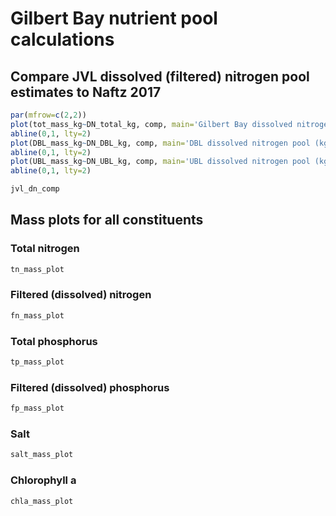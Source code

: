 # Gilbert Bay nutrient pool calculations {#gb-nut-pools}

## Compare JVL dissolved (filtered) nitrogen pool estimates to Naftz 2017
```r
par(mfrow=c(2,2))
plot(tot_mass_kg~DN_total_kg, comp, main='Gilbert Bay dissolved nitrogen pool (kg)', xlab='Natz 2017 estimate', ylab='JVL estimate', cex=1.5)
abline(0,1, lty=2)
plot(DBL_mass_kg~DN_DBL_kg, comp, main='DBL dissolved nitrogen pool (kg)', xlab='Natz 2017 estimate', ylab='JVL estimate', cex=1.5)
abline(0,1, lty=2)
plot(UBL_mass_kg~DN_UBL_kg, comp, main='UBL dissolved nitrogen pool (kg)', xlab='Natz 2017 estimate', ylab='JVL estimate', cex=1.5)
abline(0,1, lty=2)
```

```r
jvl_dn_comp
```

## Mass plots for all constituents
### Total nitrogen
```r
tn_mass_plot
```

### Filtered (dissolved) nitrogen
```r
fn_mass_plot
```

### Total phosphorus
```r
tp_mass_plot
```

### Filtered (dissolved) phosphorus
```r
fp_mass_plot
```

### Salt
```r
salt_mass_plot
```

### Chlorophyll a
```r
chla_mass_plot
```





